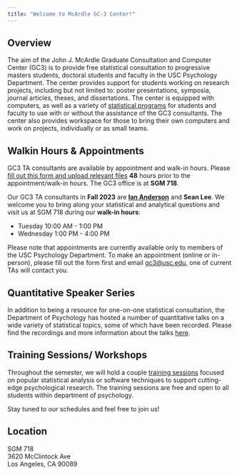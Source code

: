 ```yaml
---
title: "Welcome to McArdle GC-3 Center!"
---
```


## Overview

The aim of the John J. McArdle Graduate Consultation and Computer Center (GC3) is to provide free statistical consultation to progressive masters students, doctoral students and faculty in the USC Psychology Department. The center provides support for students working on research projects, including but not limited to: poster presentations, symposia, journal articles, theses, and dissertations. The center is equipped with computers, as well as a variety of [statistical programs](others/software.html) for students and faculty to use with or without the assistance of the GC3 consultants. The center also provides workspace for those to bring their own computers and work on projects, individually or as small teams.

## Walkin Hours & Appointments

GC3 TA consultants are available by appointment and walk-in hours. Please [fill out this form and upload relevant files](https://forms.gle/RYxWnyUwrJRBY5bu9) **48** hours prior to the appointment/walk-in hours. The GC3 office is at **SGM 718**.

<!--# Note that you will need a door code to get into GC3; if you do not have one, or do not have access yet to GC3 with your existing code, please contact Gabriel Gonzalez (gonzaleg@usc.edu) to get a code or to give your existing code access to the GC3 lab. -->

Our GC3 TA consultants in **Fall 2023** are [**Ian Anderson**](https://ianaxelanderson.squarespace.com/) and **Sean Lee**. We welcome you to bring along your statistical and analytical questions and visit us at SGM 718 during our **walk-in hours**:

-   Tuesday 10:00 AM - 1:00 PM
-   Wednesday 1:00 PM - 4:00 PM

Please note that appointments are currently available only to members of the USC Psychology Department. To make an appointment (online or in-person), please fill out the form first and email [gc3\@usc.edu](mailto:gc3@usc.edu), one of current TAs will contact you.

## Quantitative Speaker Series

In addition to being a resource for one-on-one statistical consultation, the Department of Psychology has hosted a number of quantitative talks on a wide variety of statistical topics, some of which have been recorded. Please find the recordings and more information about the talks [here](quant_talks.html).

## Training Sessions/ Workshops

Throughout the semester, we will hold a couple [training sessions](workshop.html) focused on popular statistical analysis or software techniques to support cutting-edge psychological research. The training sessions are free and open to all students within department of psychology.

Stay tuned to our schedules and feel free to join us!

## Location

SGM 718\
3620 McClintock Ave\
Los Angeles, CA 90089
